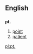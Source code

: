 {{see|Pt|pt|.pt}}

==English==

==={{abbreviation}}===
'''pt.'''

# [[point]]
# [[patient]]

[[pl:pt.]]